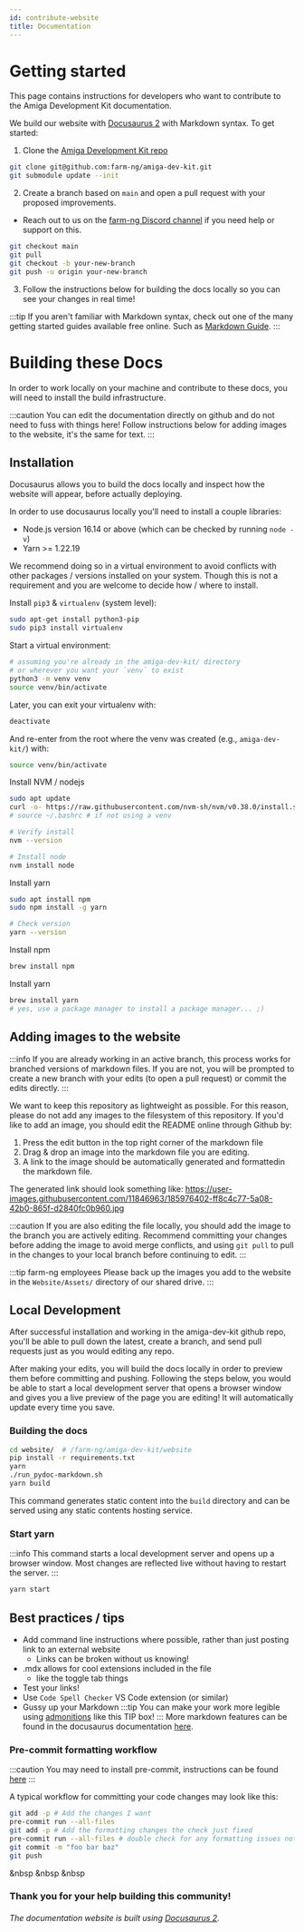 ```yaml
---
id: contribute-website
title: Documentation
---
```


# Getting started

This page contains instructions for developers who want to contribute to the Amiga Development Kit documentation.

We build our website with [Docusaurus 2](https://docusaurus.io/) with Markdown syntax.
To get started:

1. Clone the [Amiga Development Kit repo](https://github.com/farm-ng/amiga-dev-kit)
```bash
git clone git@github.com:farm-ng/amiga-dev-kit.git
git submodule update --init
```
2. Create a branch based on `main` and open a pull request with your proposed improvements.
  - Reach out to us on the [farm-ng Discord channel](https://discord.gg/YTCyGsEtBU) if you need help or support on this.
```bash
git checkout main
git pull
git checkout -b your-new-branch
git push -u origin your-new-branch
```
3. Follow the instructions below for building the docs locally so you can see your changes in real time!

:::tip
If you aren't familiar with Markdown syntax, check out one of the many getting started guides available free online.
Such as [Markdown Guide](https://www.markdownguide.org/).
:::

# Building these Docs
In order to work locally on your machine and contribute to these docs, you will need to install the build infrastructure.

:::caution
You can edit the documentation directly on github and do not need to fuss with things here!
Follow instructions below for adding images to the website, it's the same for text.
:::

## Installation

Docusaurus allows you to build the docs locally and inspect how the website will appear, before actually deploying.

In order to use docusaurus locally you'll need to install a couple libraries:
- Node.js version 16.14 or above (which can be checked by running `node -v`)
- Yarn >= 1.22.19

We recommend doing so in a virtual environment to avoid conflicts with other packages / versions installed on your system.
Though this is not a requirement and you are welcome to decide how / where to install.

Install `pip3` & `virtualenv` (system level):

```bash
sudo apt-get install python3-pip
sudo pip3 install virtualenv
```
Start a virtual environment:

```bash
# assuming you're already in the amiga-dev-kit/ directory
# or wherever you want your `venv` to exist
python3 -m venv venv
source venv/bin/activate
```

Later, you can exit your virtualenv with:

```bash
deactivate
```

And re-enter from the root where the venv was created (e.g., `amiga-dev-kit/`) with:

```bash
source venv/bin/activate
```


<Tabs>
<TabItem value="linux" label="Linux" default>
Install NVM / nodejs

```bash
sudo apt update
curl -o- https://raw.githubusercontent.com/nvm-sh/nvm/v0.38.0/install.sh | bash
# source ~/.bashrc # if not using a venv

# Verify install
nvm --version

# Install node
nvm install node
```

Install yarn

```bash
sudo apt install npm
sudo npm install -g yarn

# Check version
yarn --version
```

</TabItem>
<TabItem value="macos" label="MacOs">
Install npm

```bash
brew install npm
```

Install yarn

```bash
brew install yarn
# yes, use a package manager to install a package manager... ;)
```
</TabItem>
</Tabs>



## Adding images to the website

:::info
If you are already working in an active branch, this process works for branched versions of markdown files.
If you are not, you will be prompted to create a new branch with your edits (to open a pull request) or commit the edits directly.
:::

We want to keep this repository as lightweight as possible.
For this reason, please do not add any images to the filesystem of this repository.
If you'd like to add an image, you should edit the README
online through Github by:

1. Press the edit button in the top right corner of the markdown file
2. Drag & drop an image into the markdown file you are editing.
3. A link to the image should be automatically generated and formattedin the markdown file.

The generated link should look something like: https://user-images.githubusercontent.com/11846963/185976402-ff8c4c77-5a08-42b0-865f-d2840fc0b960.jpg

:::caution
If you are also editing the file locally, you should add the image to the branch you are actively editing.
Recommend committing your changes before adding the image to avoid merge conflicts, and using `git pull` to pull in the changes to your local branch before continuing to edit.
:::

:::tip farm-ng employees
Please back up the images you add to the website in the `Website/Assets/` directory of our shared drive.
:::

## Local Development
After successful installation and working in the amiga-dev-kit github repo, you'll be able to pull down the latest, create a branch, and send pull requests just as you would editing any repo.

After making your edits, you will build the docs locally in order to preview them before committing and pushing.  Following the steps below,
you would be able to start a local development server that opens a browser window and gives you a live preview of the page you are editing!  It will automatically update every time you save.


### Building the docs
```bash
cd website/  # /farm-ng/amiga-dev-kit/website
pip install -r requirements.txt
yarn
./run_pydoc-markdown.sh
yarn build
```

This command generates static content into the `build` directory and can be served using any static contents hosting service.

### Start yarn

:::info
This command starts a local development server and opens up a browser window.
Most changes are reflected live without having to restart the server.
:::

```bash
yarn start
```

## Best practices / tips

- Add command line instructions where possible, rather than just posting link to an external website
  - Links can be broken without us knowing!
- .mdx allows for cool extensions included in the file
    - like the toggle tab things
- Test your links!
- Use `Code Spell Checker` VS Code extension (or similar)
- Gussy up your Markdown
:::tip
You can make your work more legible using [admonitions](https://docusaurus.io/docs/markdown-features/admonitions) like this TIP box!
:::
More markdown features can be found in the docusaurus documentation [here](https://docusaurus.io/docs/markdown-features).

### Pre-commit formatting workflow

:::caution
You may need to install pre-commit, instructions can be found [here](https://pre-commit.com/)
:::

A typical workflow for committing your code changes may look like this:

```bash
git add -p # Add the changes I want
pre-commit run --all-files
git add -p # Add the formatting changes the check just fixed
pre-commit run --all-files # double check for any formatting issues not resolved automatically (e.g., spellcheck)
git commit -m "foo bar baz"
git push
```
&nbsp
&nbsp
&nbsp


### **Thank you for your help building this community!**
###### The documentation website is built using [Docusaurus 2](https://docusaurus.io/).
